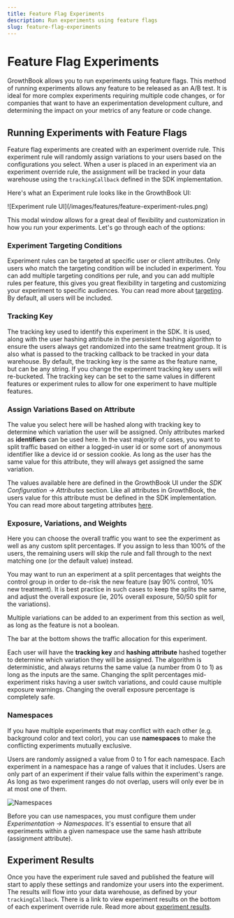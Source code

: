 ```yaml
---
title: Feature Flag Experiments
description: Run experiments using feature flags
slug: feature-flag-experiments
---
```



# Feature Flag Experiments

GrowthBook allows you to run experiments using feature flags. This method of running experiments allows any feature to be
released as an A/B test. It is ideal for more complex experiments requiring multiple code changes, or for companies that
want to have an experimentation development culture, and determining the impact on your metrics of any feature or code change.

## Running Experiments with Feature Flags

Feature flag experiments are created with an experiment override rule. This experiment rule will randomly assign
variations to your users based on the configurations you select. When a user is placed in an experiment via an experiment
override rule, the assignment will be tracked in your data warehouse using the `trackingCallback` defined in the SDK
implementation.

Here's what an Experiment rule looks like in the GrowthBook UI:

<MaxWidthImage maxWidth={500}>
    ![Experiment rule UI](/images/features/feature-experiment-rules.png)
</MaxWidthImage>

This modal window allows for a great deal of flexibility and customization in how you run your experiments. Let's go through each of the options:

### Experiment Targeting Conditions

Experiment rules can be targeted at specific user or client attributes. Only users who match the targeting condition will
be included in experiment. You can add multiple targeting conditions per rule, and you can add multiple rules per feature,
this gives you great flexibility in targeting and customizing your experiment to specific audiences. You can read more
about [targeting](/features/targeting). By default, all users will be included.

### Tracking Key

The tracking key used to identify this experiment in the SDK. It is used, along with the user hashing attribute in the
persistent hashing algorithm to ensure the users always get randomized into the same treatment group. It is also what is
passed to the tracking callback to be tracked in your data warehouse. By default, the tracking key is the same as the
feature name, but can be any string. If you change the experiment tracking key users will re-bucketed. The tracking key
can be set to the same values in different features or experiment rules to allow for one experiment to have multiple
features.

### Assign Variations Based on Attribute

The value you select here will be hashed along with tracking key to determine which variation the user will be assigned.
Only attributes marked as **identifiers** can be used here. In the vast majority of cases, you want to split traffic based
on either a logged-in user id or some sort of anonymous identifier like a device id or session cookie. As long as the user
has the same value for this attribute, they will always get assigned the same variation.

The values available here are defined in the GrowthBook UI under the _SDK Configuration → Attributes_
section. Like all attributes in GrowthBook, the users value for this attribute must be defined in the SDK implementation.
You can read more about targeting attributes [here](/features/targeting).

### Exposure, Variations, and Weights

Here you can choose the overall traffic you want to see the experiment as well as any custom split percentages. If you
assign to less than 100% of the users, the remaining users will skip the rule and fall through to the next matching one
(or the default value) instead.

You may want to run an experiment at a split percentages that weights the control group
in order to de-risk the new feature (say 90% control, 10% new treatment). It is best practice in such cases to keep the splits the
same, and adjust the overall exposure (ie, 20% overall exposure, 50/50 split for the variations).

Multiple variations can be added to an experiment from this section as well, as long as the feature is not a boolean.

The bar at the bottom shows the traffic allocation for this experiment.

Each user will have the **tracking key** and **hashing attribute** hashed together to determine which variation they
will be assigned. The algorithm is deterministic, and always returns the same value (a number from 0 to 1) as long as
the inputs are the same. Changing the split percentages mid-experiment risks having a user switch variations, and could
cause multiple exposure warnings. Changing the overall exposure percentage is completely safe.

### Namespaces

If you have multiple experiments that may conflict with each other (e.g. background color and text color), you can
use **namespaces** to make the conflicting experiments mutually exclusive.

Users are randomly assigned a value from 0 to 1 for each namespace. Each experiment in a namespace has a range of values
that it includes. Users are only part of an experiment if their value falls within the experiment's range. As long
as two experiment ranges do not overlap, users will only ever be in at most one of them.

![Namespaces](/images/namespaces.png)

Before you can use namespaces, you must configure them under _Experimentation → Namespaces_. It's essential to ensure that all experiments within a given namespace use the same hash attribute (assignment attribute).

## Experiment Results

Once you have the experiment rule saved and published the feature will start to apply these settings and randomize your
users into the experiment. The results will flow into your data warehouse, as defined by your `trackingCallback`. There is
a link to view experiment results on the bottom of each experiment override rule. Read more about [experiment results](app/experiment-results).
